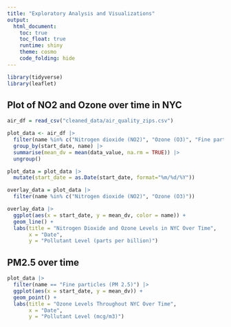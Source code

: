 ```yaml
---
title: "Exploratory Analysis and Visualizations"
output: 
  html_document:
    toc: true
    toc_float: true
    runtime: shiny
    theme: cosmo
    code_folding: hide
---
```


```r
library(tidyverse)
library(leaflet)
```

## Plot of NO2 and Ozone over time in NYC

```r
air_df = read_csv("cleaned_data/air_quality_zips.csv")

plot_data <- air_df |> 
  filter(name %in% c("Nitrogen dioxide (NO2)", "Ozone (O3)", "Fine particles (PM 2.5)")) |>  
  group_by(start_date, name) |> 
  summarise(mean_dv = mean(data_value, na.rm = TRUE)) |>  
  ungroup()

plot_data = plot_data |> 
  mutate(start_date = as.Date(start_date, format="%m/%d/%Y"))

overlay_data = plot_data |>  
  filter(name %in% c("Nitrogen dioxide (NO2)", "Ozone (O3)"))

overlay_data |> 
  ggplot(aes(x = start_date, y = mean_dv, color = name)) +
  geom_line() +
  labs(title = "Nitrogen Dioxide and Ozone Levels in NYC Over Time",
       x = "Date",
       y = "Pollutant Level (parts per billion)")

```

## PM2.5 over time

```r
plot_data |> 
  filter(name == "Fine particles (PM 2.5)") |>
  ggplot(aes(x = start_date, y = mean_dv)) +
  geom_point() +
  labs(title = "Ozone Levels Throughout NYC Over Time",
       x = "Date",
       y = "Pollutant Level (mcg/m3)")
```

